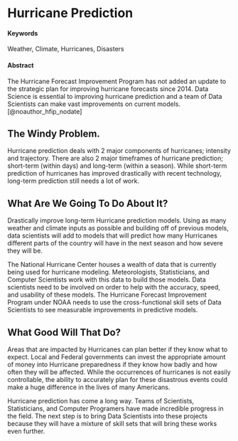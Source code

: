 # Hurricane Prediction


#### Keywords {-}

Weather, Climate, Hurricanes, Disasters


#### Abstract {-}

The Hurricane Forecast Improvement Program has not added an update to the strategic plan for improving hurricane forecasts since 2014. Data Science is essential to improving hurricane prediction and a team of Data Scientists can make vast improvements on current models. [@noauthor_hfip_nodate]


## The Windy Problem.

Hurricane prediction deals with 2 major components of hurricanes; intensity and trajectory. There are also 2 major timeframes of hurricane prediction; short-term (within days) and long-term (within a season). While short-term prediction of hurricanes has improved drastically with recent technology, long-term prediction still needs a lot of work.   

## What Are We Going To Do About It?

Drastically improve long-term Hurricane prediction models. Using as many weather and climate inputs as possible and building off of previous models, data scientists will add to models that will predict how many Hurricanes different parts of the country will have in the next season and how severe they will be. 


The National Hurricane Center houses a wealth of data that is currently being used for hurricane modeling. Meteorologists, Statisticians, and Computer Scientists work with this data to build those models. Data scientists need to be involved on order to help with the accuracy, speed, and usability of these models. The Hurricane Forecast Improvement Program under NOAA needs to use the cross-functional skill sets of Data Scientists to see measurable improvements in predictive models.    


## What Good Will That Do?

Areas that are impacted by Hurricanes can plan better if they know what to expect. Local and Federal governments can invest the appropriate amount of money into Hurricane preparedness if they know how badly and how often they will be affected. While the occurrences of hurricanes is not easily controllable, the ability to accurately plan for these disastrous events could make a huge difference in the lives of many Americans.  

Hurricane prediction has come a long way. Teams of Scientists, Statisticians, and Computer Programers have made incredible progress in the field. The next step is to bring Data Scientists into these projects because they will have a mixture of skill sets that will bring these works even further.

